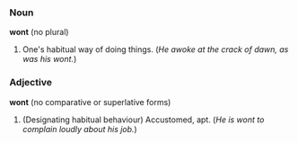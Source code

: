 ===Noun===
'''wont''' (no plural)

# One's habitual way of doing things.  (''He awoke at the crack of dawn, as was his wont.'')

===Adjective===
'''wont''' (no comparative or superlative forms)

#(Designating habitual behaviour) Accustomed, apt.  (''He is wont to complain loudly about his job.'')